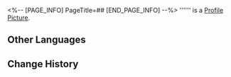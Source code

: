 <%-- [PAGE_INFO]
PageTitle=##
[END_PAGE_INFO] --%>
{{Item Infobox
|id          = 140360
|image       = Item .png
|type        = Mission Item
|invCategory = Missions
|rarity      = 3
|effect      = 
|description = 
}}
'''''' is a [[Profile Picture]].

==Other Languages==
{{Other Languages
|en   = 
|zhs  = 
|zht  = 
|ja   = 
|ko   = 
|es   = 
|fr   = 
|ru   = 
|th   = 
|vi   = 
|de   = 
|id   = 
|pt   = 
}}

==Change History==
{{Change History|1.5}}